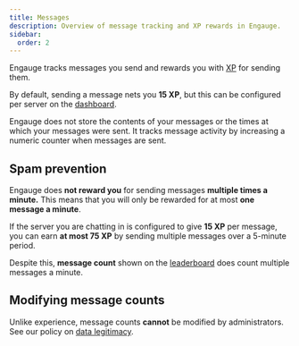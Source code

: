```yaml
---
title: Messages
description: Overview of message tracking and XP rewards in Engauge.
sidebar:
  order: 2
---
```



Engauge tracks messages you send and rewards you with [XP](/overview/xp) for
sending them.

By default, sending a message nets you **15 XP**, but this can be configured per
server on the [dashboard](/setup/dashboard).

Engauge does not store the contents of your messages or the times at which your
messages were sent. It tracks message activity by increasing a numeric counter
when messages are sent.

## Spam prevention

Engauge does **not reward you** for sending messages **multiple times a
minute.** This means that you will only be rewarded for at most **one message a
minute**.

<Card title="Example" icon="magnifier">

If the server you are chatting in is configured to give **15 XP** per message,
you can earn **at most 75 XP** by sending multiple messages over a 5-minute
period.

</Card>

Despite this, **message count** shown on the
[leaderboard](/overview/leaderboard) does count multiple messages a minute.

## Modifying message counts

Unlike experience, message counts **cannot** be modified by administrators. See
our policy on [data legitimacy](/setup/legitimacy).
